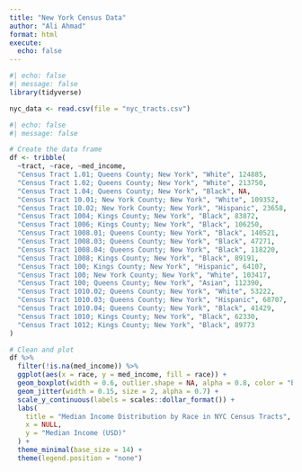 ```yaml
---
title: "New York Census Data"
author: "Ali Ahmad"
format: html
execute: 
  echo: false
---
```


```r
#| echo: false
#| message: false
library(tidyverse)

nyc_data <- read.csv(file = "nyc_tracts.csv")

```


```r
#| echo: false
#| message: false

# Create the data frame
df <- tribble(
  ~tract, ~race, ~med_income,
  "Census Tract 1.01; Queens County; New York", "White", 124885,
  "Census Tract 1.02; Queens County; New York", "White", 213750,
  "Census Tract 1.04; Queens County; New York", "Black", NA,
  "Census Tract 10.01; New York County; New York", "White", 109352,
  "Census Tract 10.02; New York County; New York", "Hispanic", 23658,
  "Census Tract 1004; Kings County; New York", "Black", 83872,
  "Census Tract 1006; Kings County; New York", "Black", 106250,
  "Census Tract 1008.01; Queens County; New York", "Black", 140521,
  "Census Tract 1008.03; Queens County; New York", "Black", 47271,
  "Census Tract 1008.04; Queens County; New York", "Black", 118220,
  "Census Tract 1008; Kings County; New York", "Black", 89191,
  "Census Tract 100; Kings County; New York", "Hispanic", 64107,
  "Census Tract 100; New York County; New York", "White", 103417,
  "Census Tract 100; Queens County; New York", "Asian", 112390,
  "Census Tract 1010.02; Queens County; New York", "White", 53222,
  "Census Tract 1010.03; Queens County; New York", "Hispanic", 68707,
  "Census Tract 1010.04; Queens County; New York", "Black", 41429,
  "Census Tract 1010; Kings County; New York", "Black", 62330,
  "Census Tract 1012; Kings County; New York", "Black", 89773
)

# Clean and plot
df %>%
  filter(!is.na(med_income)) %>%
  ggplot(aes(x = race, y = med_income, fill = race)) +
  geom_boxplot(width = 0.6, outlier.shape = NA, alpha = 0.8, color = "black") +
  geom_jitter(width = 0.15, size = 2, alpha = 0.7) +
  scale_y_continuous(labels = scales::dollar_format()) +
  labs(
    title = "Median Income Distribution by Race in NYC Census Tracts",
    x = NULL,
    y = "Median Income (USD)"
  ) +
  theme_minimal(base_size = 14) +
  theme(legend.position = "none")

```